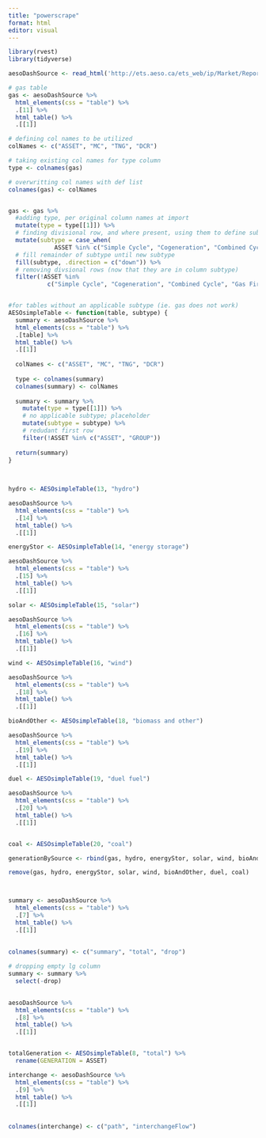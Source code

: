 ```yaml
---
title: "powerscrape"
format: html
editor: visual
---
```


```r
library(rvest)
library(tidyverse)

aesoDashSource <- read_html('http://ets.aeso.ca/ets_web/ip/Market/Reports/CSDReportServlet')

# gas table
gas <- aesoDashSource %>% 
  html_elements(css = "table") %>% 
  .[11] %>% 
  html_table() %>% 
  .[[1]] 

# defining col names to be utilized
colNames <- c("ASSET", "MC", "TNG", "DCR")

# taking existing col names for type column
type <- colnames(gas)

# overwritting col names with def list
colnames(gas) <- colNames


gas <- gas %>% 
  #adding type, per original column names at import
  mutate(type = type[[1]]) %>% 
  # finding divisional row, and where present, using them to define subtype
  mutate(subtype = case_when(
             ASSET %in% c("Simple Cycle", "Cogeneration", "Combined Cycle", "Gas Fired Steam") ~ ASSET)) %>% 
  # fill remainder of subtype until new subtype
  fill(subtype, .direction = c("down")) %>% 
  # removing divsional rows (now that they are in column subtype)
  filter(!ASSET %in% 
           c("Simple Cycle", "Cogeneration", "Combined Cycle", "Gas Fired Steam", "ASSET"))


#for tables without an applicable subtype (ie. gas does not work)
AESOsimpleTable <- function(table, subtype) {
  summary <- aesoDashSource %>% 
  html_elements(css = "table") %>% 
  .[table] %>% 
  html_table() %>% 
  .[[1]] 
  
  colNames <- c("ASSET", "MC", "TNG", "DCR")
  
  type <- colnames(summary)
  colnames(summary) <- colNames
  
  summary <- summary %>% 
    mutate(type = type[[1]]) %>% 
    # no applicable subtype; placeholder
    mutate(subtype = subtype) %>% 
    # redudant first row
    filter(!ASSET %in% c("ASSET", "GROUP"))
    
  return(summary)
}
  
  

hydro <- AESOsimpleTable(13, "hydro")

aesoDashSource %>% 
  html_elements(css = "table") %>% 
  .[14] %>% 
  html_table() %>% 
  .[[1]] 

energyStor <- AESOsimpleTable(14, "energy storage")

aesoDashSource %>% 
  html_elements(css = "table") %>% 
  .[15] %>% 
  html_table() %>% 
  .[[1]] 

solar <- AESOsimpleTable(15, "solar")

aesoDashSource %>% 
  html_elements(css = "table") %>% 
  .[16] %>% 
  html_table() %>% 
  .[[1]] 

wind <- AESOsimpleTable(16, "wind")

aesoDashSource %>% 
  html_elements(css = "table") %>% 
  .[18] %>% 
  html_table() %>% 
  .[[1]] 

bioAndOther <- AESOsimpleTable(18, "biomass and other")

aesoDashSource %>% 
  html_elements(css = "table") %>% 
  .[19] %>% 
  html_table() %>% 
  .[[1]] 

duel <- AESOsimpleTable(19, "duel fuel")

aesoDashSource %>% 
  html_elements(css = "table") %>% 
  .[20] %>% 
  html_table() %>% 
  .[[1]] 


coal <- AESOsimpleTable(20, "coal")

generationBySource <- rbind(gas, hydro, energyStor, solar, wind, bioAndOther, duel, coal)

remove(gas, hydro, energyStor, solar, wind, bioAndOther, duel, coal)



summary <- aesoDashSource %>% 
  html_elements(css = "table") %>% 
  .[7] %>% 
  html_table() %>% 
  .[[1]]
  
  
colnames(summary) <- c("summary", "total", "drop")

# dropping empty lg column
summary <- summary %>% 
  select(-drop)
  

aesoDashSource %>% 
  html_elements(css = "table") %>% 
  .[8] %>% 
  html_table() %>% 
  .[[1]]


totalGeneration <- AESOsimpleTable(8, "total") %>% 
  rename(GENERATION = ASSET)

interchange <- aesoDashSource %>% 
  html_elements(css = "table") %>% 
  .[9] %>% 
  html_table() %>% 
  .[[1]]
  
  
colnames(interchange) <- c("path", "interchangeFlow")

```
